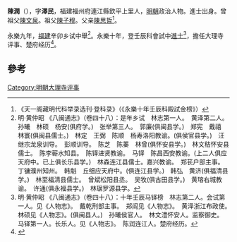 '''陳潤'''（{{bd|1377年||？}}），字'''澤民'''，福建福州府連江縣欽平上里人，[[明朝|明朝]]政治人物。進士出身。曾祖父[[陳文泉|陳文泉]]。祖父[[陳子穆|陳子穆]]。父亲[[陳思哲|陳思哲]]<ref>《天一阁藏明代科举录选刊·登科录》（《永樂十年壬辰科殿試金榜》）</ref>。

永樂九年，[[福建|福建]]辛卯乡试中舉<ref>明·黄仲昭 《八闽通志》（卷四十八）：是年乡试　林志第一人。　黄泽第二人。　孙曦　林硕　杨安(俱府学。)　张举第三人。　郭廉(俱闽县学。)　郑宪　戴禧　林寰(俱闽县儒士。)　林定　王弼　陈顺　杨寿洛阳教谕。(俱侯官县学。)　汪继宗龙泉训导。　彭顺训导。　陈芝　陈蓁　林曾(俱怀安县学。)　林文秸怀安县儒士。　陈李蕲水知县。　陈铎进贤教谕。　马铎　陈昌西安教谕。(上二人俱应天府中。已上俱长乐县学。)　林森连江县儒士。嘉兴教谕。　郑苌户部主事。　丁镛濮州知州。　韩魁　丘细应天府中。(俱连江县学。)　韩弘　黄济(俱福清县学。)　林至福清县儒士。　曾斌松阳县丞。　吴牧(俱古田县学。)　黄瑢右城教谕。　许通(俱永福县学。)　林琚罗源县学。</ref>。永樂十年，登壬辰科會試中[[進士|進士]]<ref>明·黄仲昭 《八闽通志》（卷四十八）：十年壬辰马铎榜　林志第二人。会试第一人。见《人物志》。　戴乾刑部主事。　郑阎见《人物志》。　黄泽浙江布政使。　林硕见《人物志》。(俱闽县人。)　孙曦侯官人。　林文澧怀安人。监察御史。　马铎第一人。长乐人。见《人物志》。　陈润连江人。楚府经历。</ref>，擔任大理寺评事、楚府经历<ref>{{cite news|title=《连江县志》 第一节　历代进士表|url=http://www.fzdqw.com/showtext.asp?ToBook=1113&index=2442|accessdate=2013-09-02|newspaper=福州地情網|deadurl=yes|archiveurl=https://archive.is/20130903013436/http://www.fzdqw.com/showtext.asp?ToBook=1113&index=2442|archivedate=2013-09-03}}</ref>。

==參考==
{{reflist}}
{{明朝人物小作品}}
{{永樂十年壬辰科殿試金榜}}
[[Category:明朝大理寺评事|Category:明朝大理寺评事]]